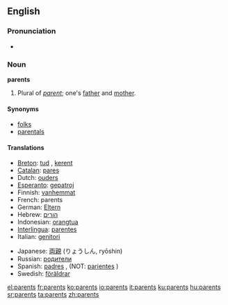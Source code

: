 ==English==

===Pronunciation===
*{{audio|en-us-parents.ogg|Audio (US)}}

===Noun===
'''parents''' {{p}}
# Plural of ''[[parent]]''; one's [[father]] and [[mother]].

====Synonyms====
*[[folks]]
*[[parentals]]

====Translations====
{{top}}
*[[Breton]]: [[tud]] {{p}}, [[kerent]] {{p}}
*[[Catalan]]: [[pares]] {{m}} {{p}}
*Dutch: [[ouders]] {{m}} {{p}}
*[[Esperanto]]: [[gepatroj]] {{p}}
*Finnish: [[vanhemmat]] {{p}}
*French: parents {{m}} {{p}}
*German: [[Eltern]] {{m}} {{p}}
*Hebrew: [[הורים]] {{m}} {{p}}
*Indonesian: [[orangtua]]
*[[Interlingua]]: [[parentes]]
*Italian: [[genitori]] {{m}} {{p}}
{{mid}}
*Japanese: [[両親]] (りょうしん, ryōshin)
*Russian: [[родители]] {{p}}
*Spanish: [[padres]] {{m}} {{p}}, (NOT: [[pariente]]s {{m}} {{p}})
*Swedish: [[föräldrar]] {{p}}
{{bottom}}

[[el:parents]]
[[fr:parents]]
[[ko:parents]]
[[io:parents]]
[[it:parents]]
[[ku:parents]]
[[hu:parents]]
[[sr:parents]]
[[ta:parents]]
[[zh:parents]]